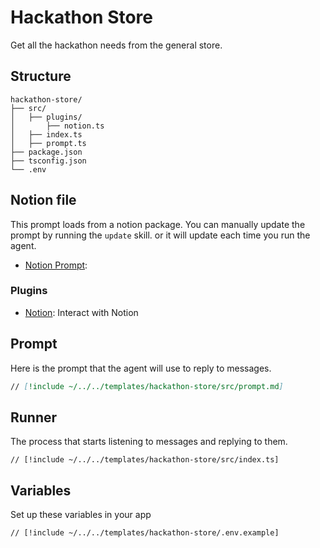 # Hackathon Store

Get all the hackathon needs from the general store.

## Structure

```
hackathon-store/
├── src/
│   ├── plugins/
│       ├── notion.ts
│   ├── index.ts
│   ├── prompt.ts
├── package.json
├── tsconfig.json
└── .env
```

## Notion file

This prompt loads from a notion package. You can manually update the prompt by running the `update` skill. or it will update each time you run the agent.

- [Notion Prompt](https://ephemerahq.notion.site/Hackathon-prompt-15830823ce9280a6b0f4cea6ea8df932?pvs=4):

### Plugins

- [Notion](/plugins/notion): Interact with Notion

## Prompt

Here is the prompt that the agent will use to reply to messages.

```md [src/prompt.md]
// [!include ~/../../templates/hackathon-store/src/prompt.md]
```

## Runner

The process that starts listening to messages and replying to them.

```tsx [src/index.ts]
// [!include ~/../../templates/hackathon-store/src/index.ts]
```

## Variables

Set up these variables in your app

```bash [cmd]
// [!include ~/../../templates/hackathon-store/.env.example]
```

